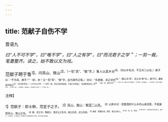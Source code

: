 ```yaml
---
---
---
```

title: 范献子自伤不学
---



晋语九

*曰“人不可不学”，曰“唯不学”，曰“人之有学”，曰“而况君子之学＂；一剪一裁，笔墨整齐。读之，始不敢以文为戏。*

范献子聘于鲁<sup>1】，问具山、敖山<sup>2】，（一犯“具”、“敖”字。）鲁人以其乡对<sup>3】。（别以乡名对，不正对二山也。）献子曰：“不为具、敖乎？”（妙，妙！又一犯“具”、“敖”字，此为故作之笔。）对曰：“先君献、武之讳也<sup>4】。”（献公讳“具”，武公讳“敖”也。）献子归，遍戒其所知曰<sup>5】：（苦切劝学也。）“人不可以不学，（一句作一段，真正创巨痛深语，不是口中常谈。）吾适鲁而名其二讳<sup>6】，＇为笑＇焉，唯不学也<sup>7】。（二句作一段，看他上述“吾适鲁”，下述为笑，句法袅袅。）人之有学也，犹木之有枝叶也。（二句作一段。）木有枝叶，犹庇荫人，而况君子之学乎？”（三句作一段。）

<sup>注释】

<sup>1】范献子：即士鞅，范宜子之子。
<sup>2】具山、敖山：鲁国二山名。
<sup>3】以其乡对：用鲁国的什么乡的山来回答，不直接提具山、敖山之名。
<sup>4】献、武之讳；鲁献公、鲁武公之名讳。献公名具，武公名救。
<sup>5】遍戒：普遍告诫。所知：相认识的人。
<sup>6】适：往。名：称说。
<sup>7】唯不学也：只因为是不学无术的人。据古礼：入境问禁，入门面问讳。而范献子访问鲁国忽视了这些，是不学无礼的表现。